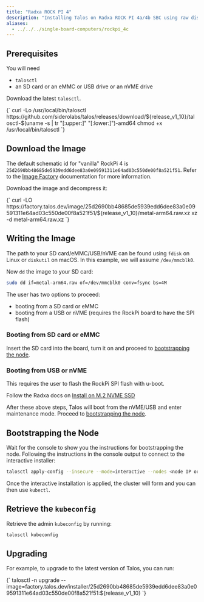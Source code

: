 ```yaml
---
title: "Radxa ROCK PI 4"
description: "Installing Talos on Radxa ROCK PI 4a/4b SBC using raw disk image."
aliases:
  - ../../../single-board-computers/rockpi_4c
---
```



## Prerequisites

You will need

- `talosctl`
- an SD card or an eMMC or USB drive or an nVME drive

Download the latest `talosctl`.

<CodeBlock lang="sh">
  {`
curl -Lo /usr/local/bin/talosctl https://github.com/siderolabs/talos/releases/download/${release_v1_10}/talosctl-$(uname -s | tr "[:upper:]" "[:lower:]")-amd64
chmod +x /usr/local/bin/talosctl
  `}
</CodeBlock>


## Download the Image

The default schematic id for "vanilla" RockPi 4 is `25d2690bb48685de5939edd6dee83a0e09591311e64ad03c550de00f8a521f51`.
Refer to the [Image Factory](../../learn-more/image-factory) documentation for more information.

Download the image and decompress it:

<CodeBlock lang="sh">
  {`
curl -LO https://factory.talos.dev/image/25d2690bb48685de5939edd6dee83a0e09591311e64ad03c550de00f8a521f51/${release_v1_10}/metal-arm64.raw.xz
xz -d metal-arm64.raw.xz
  `}
</CodeBlock>


## Writing the Image

The path to your SD card/eMMC/USB/nVME can be found using `fdisk` on Linux or `diskutil` on macOS.
In this example, we will assume `/dev/mmcblk0`.

Now `dd` the image to your SD card:

```bash
sudo dd if=metal-arm64.raw of=/dev/mmcblk0 conv=fsync bs=4M
```

The user has two options to proceed:

- booting from a SD card or eMMC
- booting from a USB or nVME (requires the RockPi board to have the SPI flash)

### Booting from SD card or eMMC

Insert the SD card into the board, turn it on and proceed to [bootstrapping the node](#bootstrapping-the-node).

### Booting from USB or nVME

This requires the user to flash the RockPi SPI flash with u-boot.

Follow the Radxa docs on [Install on M.2 NVME SSD](https://wiki.radxa.com/Rockpi4/install/NVME)

After these above steps, Talos will boot from the nVME/USB and enter maintenance mode.
Proceed to [bootstrapping the node](#bootstrapping-the-node).

## Bootstrapping the Node

Wait for the console to show you the instructions for bootstrapping the node.
Following the instructions in the console output to connect to the interactive installer:

```bash
talosctl apply-config --insecure --mode=interactive --nodes <node IP or DNS name>
```

Once the interactive installation is applied, the cluster will form and you can then use `kubectl`.

## Retrieve the `kubeconfig`

Retrieve the admin `kubeconfig` by running:

```bash
talosctl kubeconfig
```

## Upgrading

For example, to upgrade to the latest version of Talos, you can run:

<CodeBlock lang="sh">
  {`
talosctl -n <node IP or DNS name> upgrade --image=factory.talos.dev/installer/25d2690bb48685de5939edd6dee83a0e09591311e64ad03c550de00f8a521f51:${release_v1_10}
  `}
</CodeBlock>

